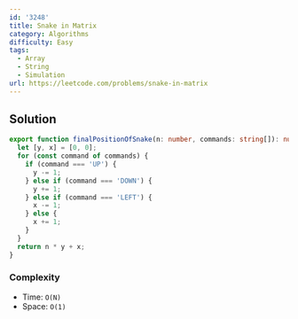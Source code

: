 ```yaml
---
id: '3248'
title: Snake in Matrix
category: Algorithms
difficulty: Easy
tags:
  - Array
  - String
  - Simulation
url: https://leetcode.com/problems/snake-in-matrix
---
```


## Solution

```typescript filename="solution.ts" copy
export function finalPositionOfSnake(n: number, commands: string[]): number {
  let [y, x] = [0, 0];
  for (const command of commands) {
    if (command === 'UP') {
      y -= 1;
    } else if (command === 'DOWN') {
      y += 1;
    } else if (command === 'LEFT') {
      x -= 1;
    } else {
      x += 1;
    }
  }
  return n * y + x;
}
```

### Complexity

- Time: `O(N)`
- Space: `O(1)`
